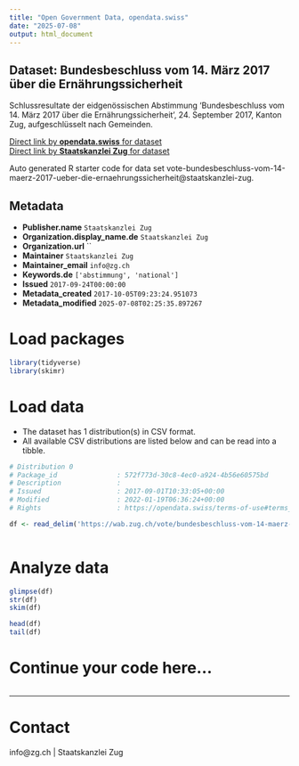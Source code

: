 ```yaml
---
title: "Open Government Data, opendata.swiss"
date: "2025-07-08"
output: html_document
---
```


## Dataset: Bundesbeschluss vom 14. März 2017 über die Ernährungssicherheit

Schlussresultate der eidgenössischen Abstimmung 'Bundesbeschluss vom 14. März 2017 über die Ernährungssicherheit', 24. September 2017, Kanton Zug, aufgeschlüsselt nach Gemeinden.

[Direct link by **opendata.swiss** for dataset](https://opendata.swiss/de/dataset/bundesbeschluss-vom-14-marz-2017-uber-die-ernahrungssicherheit)<br>
[Direct link by **Staatskanzlei Zug** for dataset](https://wab.zug.ch/vote/bundesbeschluss-vom-14-maerz-2017-ueber-die-ernaehrungssicherheit/data)

Auto generated R starter code for data set vote-bundesbeschluss-vom-14-maerz-2017-ueber-die-ernaehrungssicherheit@staatskanzlei-zug.

## Metadata

- **Publisher.name** `Staatskanzlei Zug`
- **Organization.display_name.de** `Staatskanzlei Zug`
- **Organization.url** ``
- **Maintainer** `Staatskanzlei Zug`
- **Maintainer_email** `info@zg.ch`
- **Keywords.de** `['abstimmung', 'national']`
- **Issued** `2017-09-24T00:00:00`
- **Metadata_created** `2017-10-05T09:23:24.951073`
- **Metadata_modified** `2025-07-08T02:25:35.897267`


# Load packages

```r

library(tidyverse)
library(skimr)

```

# Load data

-   The dataset has 1 distribution(s) in CSV format.
-   All available CSV distributions are listed below and can be read into a tibble.

```r

# Distribution 0
# Package_id               : 572f773d-30c8-4ec0-a924-4b56e60575bd
# Description              : 
# Issued                   : 2017-09-01T10:33:05+00:00
# Modified                 : 2022-01-19T06:36:24+00:00
# Rights                   : https://opendata.swiss/terms-of-use#terms_by

df <- read_delim('https://wab.zug.ch/vote/bundesbeschluss-vom-14-maerz-2017-ueber-die-ernaehrungssicherheit/data-csv')



```

# Analyze data

```r

glimpse(df)
str(df)
skim(df)

head(df)
tail(df)

```

# Continue your code here...

```r

```

------------------------------------------------------------------------

# Contact

info@zg.ch | Staatskanzlei Zug
